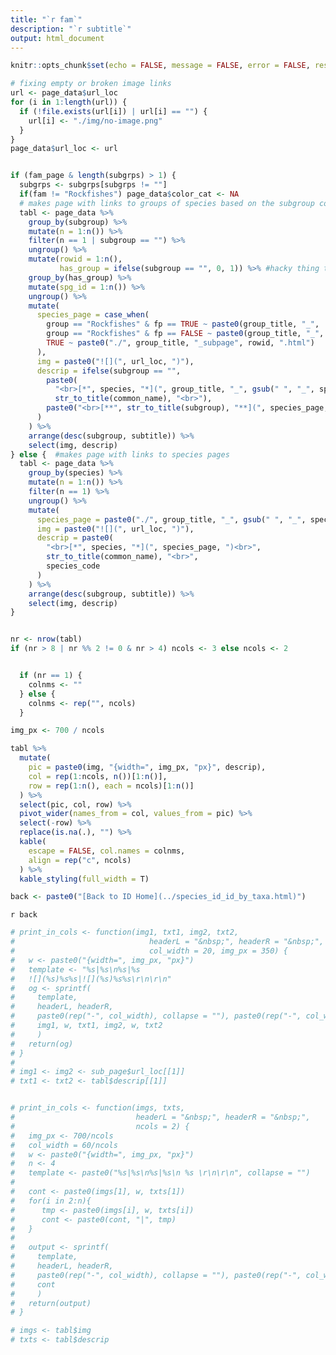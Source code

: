 ```yaml
---
title: "`r fam`"
description: "`r subtitle`"
output: html_document
---
```


```r
knitr::opts_chunk$set(echo = FALSE, message = FALSE, error = FALSE, results = "asis")
```


```r

# fixing empty or broken image links
url <- page_data$url_loc
for (i in 1:length(url)) {
  if (!file.exists(url[i]) | url[i] == "") {
    url[i] <- "./img/no-image.png"
  }
}
page_data$url_loc <- url


if (fam_page & length(subgrps) > 1) {
  subgrps <- subgrps[subgrps != ""]
  if(fam != "Rockfishes") page_data$color_cat <- NA
  # makes page with links to groups of species based on the subgroup column
  tabl <- page_data %>%
    group_by(subgroup) %>%
    mutate(n = 1:n()) %>%
    filter(n == 1 | subgroup == "") %>%
    ungroup() %>%
    mutate(rowid = 1:n(), 
           has_group = ifelse(subgroup == "", 0, 1)) %>% #hacky thing to make sure subpages are numbered correctly
    group_by(has_group) %>%
    mutate(spg_id = 1:n()) %>%
    ungroup() %>%
    mutate(
      species_page = case_when(
        group == "Rockfishes" & fp == TRUE ~ paste0(group_title, "_",  str_remove(tolower(color_cat), "/"), ".html"),
        group == "Rockfishes" & fp == FALSE ~ paste0(group_title, "_", str_remove(tolower(color_cat), "/"), "_subpage_", spg_id, ".html"),
        TRUE ~ paste0("./", group_title, "_subpage", rowid, ".html")
      ),                                 
      img = paste0("![](", url_loc, ")"),
      descrip = ifelse(subgroup == "",
        paste0(
          "<br>[*", species, "*](", group_title, "_", gsub(" ", "_", species), ".html)<br>",
          str_to_title(common_name), "<br>"),
        paste0("<br>[**", str_to_title(subgroup), "**](", species_page, ")")
      )
    ) %>%
    arrange(desc(subgroup, subtitle)) %>%
    select(img, descrip)
} else {  #makes page with links to species pages
  tabl <- page_data %>%
    group_by(species) %>%
    mutate(n = 1:n()) %>%
    filter(n == 1) %>%
    ungroup() %>%
    mutate(
      species_page = paste0("./", group_title, "_", gsub(" ", "_", species), ".html"),
      img = paste0("![](", url_loc, ")"),
      descrip = paste0(
        "<br>[*", species, "*](", species_page, ")<br>",
        str_to_title(common_name), "<br>",
        species_code
      )
    ) %>%
    arrange(desc(subgroup, subtitle)) %>%
    select(img, descrip)
}


nr <- nrow(tabl)
if (nr > 8 | nr %% 2 != 0 & nr > 4) ncols <- 3 else ncols <- 2


  if (nr == 1) {
    colnms <- ""
  } else {
    colnms <- rep("", ncols)
  }

img_px <- 700 / ncols

tabl %>%
  mutate(
    pic = paste0(img, "{width=", img_px, "px}", descrip),
    col = rep(1:ncols, n())[1:n()],
    row = rep(1:n(), each = ncols)[1:n()]
  ) %>%
  select(pic, col, row) %>%
  pivot_wider(names_from = col, values_from = pic) %>%
  select(-row) %>%
  replace(is.na(.), "") %>%
  kable(
    escape = FALSE, col.names = colnms,
    align = rep("c", ncols)
  ) %>%
  kable_styling(full_width = T)

back <- paste0("[Back to ID Home](../species_id_id_by_taxa.html)")
```

`r back`



```r
# print_in_cols <- function(img1, txt1, img2, txt2,
#                              headerL = "&nbsp;", headerR = "&nbsp;", # empty string confuses pandoc if only right header is set
#                              col_width = 20, img_px = 350) {
#   w <- paste0("{width=", img_px, "px}")
#   template <- "%s|%s\n%s|%s
#   ![](%s)%s%s|![](%s)%s%s\r\n\r\n"
#   og <- sprintf(
#     template,
#     headerL, headerR,
#     paste0(rep("-", col_width), collapse = ""), paste0(rep("-", col_width), collapse = ""),
#     img1, w, txt1, img2, w, txt2
#     )
#   return(og)
# }
#
# img1 <- img2 <- sub_page$url_loc[[1]]
# txt1 <- txt2 <- tabl$descrip[[1]]


# print_in_cols <- function(imgs, txts,
#                           headerL = "&nbsp;", headerR = "&nbsp;",
#                           ncols = 2) {
#   img_px <- 700/ncols
#   col_width = 60/ncols
#   w <- paste0("{width=", img_px, "px}")
#   n <- 4
#   template <- paste0("%s|%s\n%s|%s\n %s \r\n\r\n", collapse = "")
#
#   cont <- paste0(imgs[1], w, txts[1])
#   for(i in 2:n){
#      tmp <- paste0(imgs[i], w, txts[i])
#      cont <- paste0(cont, "|", tmp)
#   }
#
#   output <- sprintf(
#     template,
#     headerL, headerR,
#     paste0(rep("-", col_width), collapse = ""), paste0(rep("-", col_width), collapse = ""),
#     cont
#     )
#   return(output)
# }
```

```r

# imgs <- tabl$img
# txts <- tabl$descrip
```
